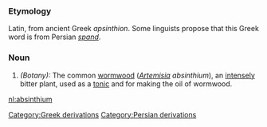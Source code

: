 ===Etymology===
Latin, from ancient Greek ''apsinthion''. Some linguists propose that this Greek word is from Persian ''[[spand]]''.

===Noun===
#''(Botany):'' The common [[wormwood]] (''[[Artemisia]] absinthium''), an [[intensely]] bitter plant, used as a [[tonic]] and for making the oil of wormwood.

[[nl:absinthium]]

[[Category:Greek derivations]]
[[Category:Persian derivations]]